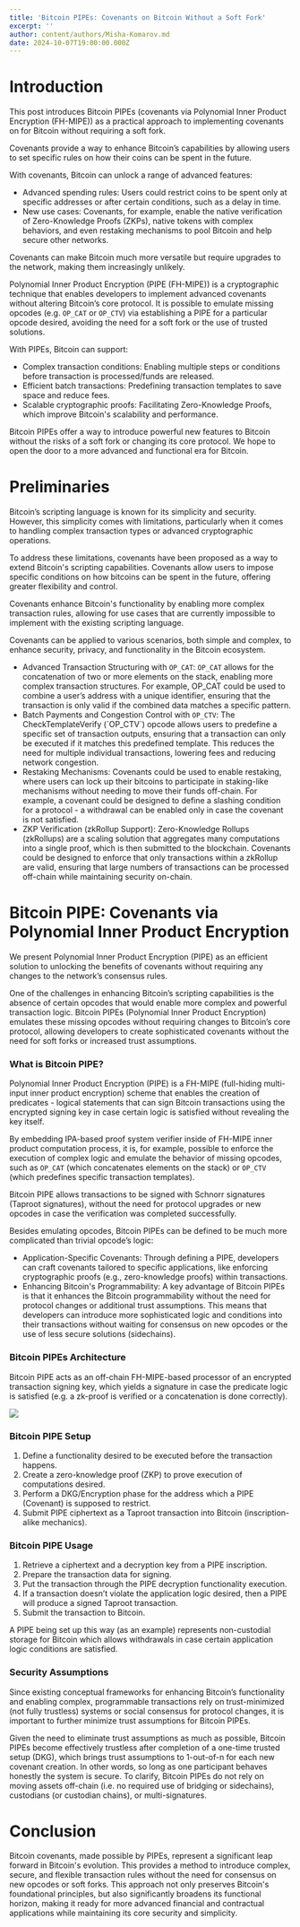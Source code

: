 ```yaml
---
title: 'Bitcoin PIPEs: Covenants on Bitcoin Without a Soft Fork'
excerpt: ''
author: content/authors/Misha-Komarov.md
date: 2024-10-07T19:00:00.000Z
---
```


# Introduction

This post introduces Bitcoin PIPEs (covenants via Polynomial Inner Product Encryption (FH-MIPE)) as a practical approach to implementing covenants on for Bitcoin without requiring a soft fork.

Covenants provide a way to enhance Bitcoin’s capabilities by allowing users to set specific rules on how their coins can be spent in the future.

With covenants, Bitcoin can unlock a range of advanced features:

* Advanced spending rules: Users could restrict coins to be spent only at specific addresses or after certain conditions, such as a delay in time.
* New use cases: Covenants, for example, enable the native verification of Zero-Knowledge Proofs (ZKPs), native tokens with complex behaviors, and even restaking mechanisms to pool Bitcoin and help secure other networks.

Covenants can make Bitcoin much more versatile but require upgrades to the network, making them increasingly unlikely.

Polynomial Inner Product Encryption (PIPE (FH-MIPE)) is a cryptographic technique that enables developers to implement advanced covenants without altering Bitcoin’s core protocol. It is possible to emulate missing opcodes (e.g. `OP_CAT` or `OP_CTV`) via establishing a PIPE for a particular opcode desired, avoiding the need for a soft fork or the use of trusted solutions.

With PIPEs, Bitcoin can support:

* Complex transaction conditions: Enabling multiple steps or conditions before transaction is processed/funds are released.
* Efficient batch transactions: Predefining transaction templates to save space and reduce fees.
* Scalable cryptographic proofs: Facilitating Zero-Knowledge Proofs, which improve Bitcoin's scalability and performance.

Bitcoin PIPEs offer a way to introduce powerful new features to Bitcoin without the risks of a soft fork or changing its core protocol. We hope to open the door to a more advanced and functional era for Bitcoin.

# Preliminaries

Bitcoin’s scripting language is known for its simplicity and security. However, this simplicity comes with limitations, particularly when it comes to handling complex transaction types or advanced cryptographic operations.

To address these limitations, covenants have been proposed as a way to extend Bitcoin's scripting capabilities. Covenants allow users to impose specific conditions on how bitcoins can be spent in the future, offering greater flexibility and control.

Covenants enhance Bitcoin's functionality by enabling more complex transaction rules, allowing for use cases that are currently impossible to implement with the existing scripting language.

Covenants can be applied to various scenarios, both simple and complex, to enhance security, privacy, and functionality in the Bitcoin ecosystem.

* Advanced Transaction Structuring with `OP_CAT`:  `OP_CAT`  allows for the concatenation of two or more elements on the stack, enabling more complex transaction structures. For example, OP\_CAT could be used to combine a user’s address with a unique identifier, ensuring that the transaction is only valid if the combined data matches a specific pattern.
* Batch Payments and Congestion Control with `OP_CTV`: The CheckTemplateVerify (\`OP\_CTV\`) opcode allows users to predefine a specific set of transaction outputs, ensuring that a transaction can only be executed if it matches this predefined template. This reduces the need for multiple individual transactions, lowering fees and reducing network congestion.
* Restaking Mechanisms: Covenants could be used to enable restaking, where users can lock up their bitcoins to participate in staking-like mechanisms without needing to move their funds off-chain. For example, a covenant could be designed to define a slashing condition for a protocol - a withdrawal can be enabled only in case the covenant is not satisfied.
* ZKP Verification (zkRollup Support): Zero-Knowledge Rollups (zkRollups) are a scaling solution that aggregates many computations into a single proof, which is then submitted to the blockchain. Covenants could be designed to enforce that only transactions within a zkRollup are valid, ensuring that large numbers of transactions can be processed off-chain while maintaining security on-chain.

# Bitcoin PIPE: Covenants via Polynomial Inner Product Encryption

We present Polynomial Inner Product Encryption (PIPE) as an efficient solution to unlocking the benefits of covenants without requiring any changes to the network’s consensus rules.

One of the challenges in enhancing Bitcoin’s scripting capabilities is the absence of certain opcodes that would enable more complex and powerful transaction logic. Bitcoin PIPEs (Polynomial Inner Product Encryption) emulates these missing opcodes without requiring changes to Bitcoin’s core protocol, allowing developers to create sophisticated covenants without the need for soft forks or increased trust assumptions.

### What is Bitcoin PIPE?

Polynomial Inner Product Encryption (PIPE) is a FH-MIPE (full-hiding multi-input inner product encryption) scheme that enables the creation of predicates - logical statements that can sign Bitcoin transactions using the encrypted signing key in case certain logic is satisfied without revealing the key itself.

By embedding IPA-based proof system verifier inside of FH-MIPE inner product computation process, it is, for example, possible to enforce the execution of complex logic and emulate the behavior of missing opcodes, such as `OP_CAT` (which concatenates elements on the stack) or `OP_CTV` (which predefines specific transaction templates).

Bitcoin PIPE allows transactions to be signed with Schnorr signatures (Taproot signatures), without the need for protocol upgrades or new opcodes in case the verification was completed successfully.

Besides emulating opcodes, Bitcoin PIPEs can be defined to be much more complicated than trivial opcode’s logic:

* Application-Specific Covenants: Through defining a PIPE, developers can craft covenants tailored to specific applications, like enforcing cryptographic proofs (e.g., zero-knowledge proofs) within transactions.
* Enhancing Bitcoin's Programmability: A key advantage of Bitcoin PIPEs is that it enhances the Bitcoin programmability without the need for protocol changes or additional trust assumptions. This means that developers can introduce more sophisticated logic and conditions into their transactions without waiting for consensus on new opcodes or the use of less secure solutions (sidechains).

### Bitcoin PIPEs Architecture

Bitcoin PIPE acts as an off-chain FH-MIPE-based processor of an encrypted transaction signing key, which yields a signature in case the predicate logic is satisfied (e.g. a zk-proof is verified or a concatenation is done correctly).

![](</uploads/BItcoin PIPEs.jpg>)

### Bitcoin PIPE Setup

1. Define a functionality desired to be executed before the transaction happens.
2. Create a zero-knowledge proof (ZKP) to prove execution of computations desired.
3. Perform a DKG/Encryption phase for the address which a PIPE (Covenant) is supposed to restrict.
4. Submit PIPE ciphertext as a Taproot transaction into Bitcoin (inscription-alike mechanics).

### Bitcoin PIPE Usage

1. Retrieve a ciphertext and a decryption key from a PIPE inscription.
2. Prepare the transaction data for signing.
3. Put the transaction through the PIPE decryption functionality execution.
4. If a transaction doesn’t violate the application logic desired, then a PIPE will produce a signed Taproot transaction.
5. Submit the transaction to Bitcoin.

A PIPE being set up this way (as an example) represents non-custodial storage for Bitcoin which allows withdrawals in case certain application logic conditions are satisfied.

### Security Assumptions

Since existing conceptual frameworks for enhancing Bitcoin’s functionality and enabling complex, programmable transactions rely on trust-minimized (not fully trustless) systems or social consensus for protocol changes, it is important to further minimize trust assumptions for Bitcoin PIPEs.

Given the need to eliminate trust assumptions as much as possible, Bitcoin PIPEs become effectively trustless after completion of a one-time trusted setup (DKG), which brings trust assumptions to 1-out-of-n for each new covenant creation. In other words, so long as one participant behaves honestly the system is secure. To clarify, Bitcoin PIPEs do not rely on moving assets off-chain (i.e. no required use of bridging or sidechains), custodians (or custodian chains), or multi-signatures.

# Conclusion

Bitcoin covenants, made possible by PIPEs, represent a significant leap forward in Bitcoin's evolution. This provides a method to introduce complex, secure, and flexible transaction rules without the need for consensus on new opcodes or soft forks. This approach not only preserves Bitcoin's foundational principles, but also significantly broadens its functional horizon, making it ready for more advanced financial and contractual applications while maintaining its core security and simplicity.

